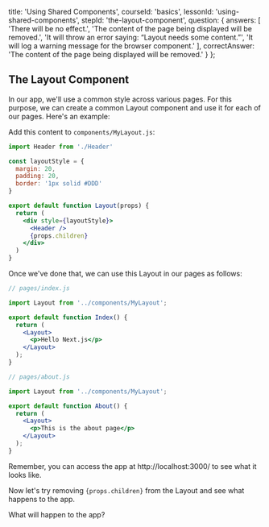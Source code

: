 
  title: 'Using Shared Components',
  courseId: 'basics',
  lessonId: 'using-shared-components',
  stepId: 'the-layout-component',
  question: {
    answers: [
      'There will be no effect.',
      'The content of the page being displayed will be removed.',
      'It will throw an error saying: “Layout needs some content.”',
      'It will log a warning message for the browser component.'
    ],
    correctAnswer: 'The content of the page being displayed will be removed.'
  }
};

## The Layout Component

In our app, we'll use a common style across various pages. For this purpose, we can create a common Layout component and use it for each of our pages. Here's an example:

Add this content to `components/MyLayout.js`:

```jsx
import Header from './Header'

const layoutStyle = {
  margin: 20,
  padding: 20,
  border: '1px solid #DDD'
}

export default function Layout(props) {
  return (
    <div style={layoutStyle}>
      <Header />
      {props.children}
    </div>
  )
}
```

Once we've done that, we can use this Layout in our pages as follows:

```jsx
// pages/index.js

import Layout from '../components/MyLayout';

export default function Index() {
  return (
    <Layout>
      <p>Hello Next.js</p>
    </Layout>
  );
}
```

```jsx
// pages/about.js

import Layout from '../components/MyLayout';

export default function About() {
  return (
    <Layout>
      <p>This is the about page</p>
    </Layout>
  );
}
```

Remember, you can access the app at http://localhost:3000/ to see what it looks like.

Now let's try removing `{props.children}` from the Layout and see what happens to the app.

What will happen to the app?

